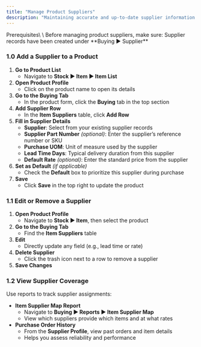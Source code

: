 ```yaml
---
title: "Manage Product Suppliers"
description: "Maintaining accurate and up-to-date supplier information ensures your procurement process runs smoothly in the **CGIC App**. This guide walks you through assigning, updating, and tracking suppliers for your products—enabling efficient purchasing, cost control, and reliable inventory planning."
---
```


<Tip>
  Prerequisites\
  \
  Before managing product suppliers, make sure: Supplier records have been created under **Buying ▶️ Supplier**
</Tip>

### 1.0 Add a Supplier to a Product

1. **Go to Product List**
   - Navigate to **Stock ▶️ Item ▶️ Item List**
2. **Open Product Profile**
   - Click on the product name to open its details
3. **Go to the Buying Tab**
   - In the product form, click the **Buying** tab in the top section
4. **Add Supplier Row**
   - In the **Item Suppliers** table, click **Add Row**
5. **Fill in Supplier Details**
   - **Supplier**: Select from your existing supplier records
   - **Supplier Part Number** _(optional)_: Enter the supplier’s reference number or SKU
   - **Purchase UOM**: Unit of measure used by the supplier
   - **Lead Time Days**: Typical delivery duration from this supplier
   - **Default Rate** _(optional)_: Enter the standard price from the supplier
6. **Set as Default** _(if applicable)_
   - Check the **Default** box to prioritize this supplier during purchase
7. **Save**
   - Click **Save** in the top right to update the product

### 1.1 Edit or Remove a Supplier

1. **Open Product Profile**
   - Navigate to **Stock ▶️ Item**, then select the product
2. **Go to the Buying Tab**
   - Find the **Item Suppliers** table
3. **Edit**
   - Directly update any field (e.g., lead time or rate)
4. **Delete Supplier**
   - Click the trash icon next to a row to remove a supplier
5. **Save Changes**

### 1.2 View Supplier Coverage

Use reports to track supplier assignments:

- **Item Supplier Map Report**
  - Navigate to **Buying ▶️ Reports ▶️ Item Supplier Map**
  - View which suppliers provide which items and at what rates
- **Purchase Order History**
  - From the **Supplier Profile**, view past orders and item details
  - Helps you assess reliability and performance